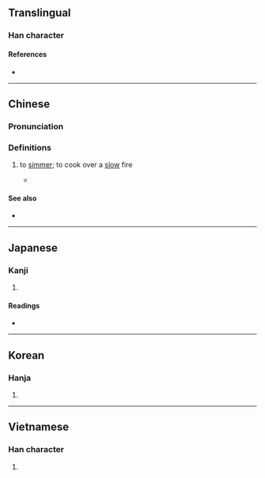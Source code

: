 {{character info/new}}
==Translingual==

===Han character===
{{Han char|rn=86|rad=火|as=04|sn=8|four=90841|canj=FYK|ids=⿰火文}}

====References====
* {{Han ref|kx=0667.010|dkj=18898|dj=1076.110|hdz=32193.020|uh=7086|ud=28806|bh=CD54|bd=52564}}

----

==Chinese==
{{zh-forms}}
{{zh-wp}}

===Pronunciation===
{{zh-pron
|m=wén
|c=man1
|h=pfs=
|md=
|mn=
|w=
|cat=v
}}

===Definitions===
{{zh-hanzi}}

# {{lb|zh|Cantonese cuisine}} to [[simmer]]; to cook over a [[slow]] fire
#* {{zh-x|佛跳牆，炆 得 咁 鬼 香，見到{dou3-2} 佛跳牆，鬼 都 要 裝香|''Fotiaoqiang'', '''stewed''' so aromatically; at the sight of ''fotiaoqiang'', even the spirits want to burn incense|C|ref={{w2|zh|許冠傑}}, {{w2|zh|財神到 (專輯)|佛跳牆}}}}

====See also====
* {{zh-l|慢火|slow fire}}

{{zh-cat|Cooking}}

----

==Japanese==

===Kanji===
{{ja-kanji|grade=|rs=火04}}

# {{rfdef|ja|sort=火04}}

====Readings====
* {{ja-readings|on=[[ぶん]] (bun), [[もん]] (mon)|kun=[[あたたか]] (atataka)}}

----

==Korean==

===Hanja===
{{ko-hanja|hangeul=문|eumhun=|rv=mun|mr=mun|y=mun}}

# {{rfdef|ko|sort=火04}}

----

==Vietnamese==

===Han character===
{{vi-readings|rs=火04| hanviet = văn}}

# {{rfdef|vi|sort=火04}}